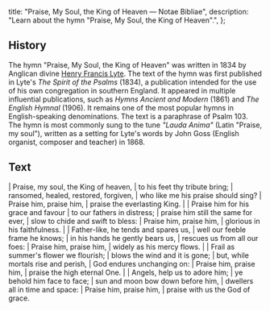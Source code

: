   title: "Praise, My Soul, the King of Heaven — Notae Bibliae",
  description: "Learn about the hymn \"Praise, My Soul, the King of Heaven\".",
};

<Initial text="Praise, My Soul, the King of Heaven" />

## History

The hymn "Praise, My Soul, the King of Heaven" was written in 1834 by Anglican divine [Henry Francis Lyte](/liturgy/music/composers/henry-francis-lyte). The text of the hymn was first published in Lyte's *The Spirit of the Psalms* (1834), a publication intended for the use of his own congregation in southern England. It appeared in multiple influential publications, such as *Hymns Ancient and Modern* (1861) and *The English Hymnal* (1906). It remains one of the most popular hymns in English-speaking denominations. The text is a paraphrase of Psalm 103. The hymn is most commonly sung to the tune *"Lauda Anima"* (Latin "Praise, my soul"), written as a setting for Lyte's words by John Goss (English organist, composer and teacher) in 1868.

## Text

<Poetry>
|  Praise, my soul, the King of heaven,
|  to his feet thy tribute bring;
|  ransomed, healed, restored, forgiven,
|  who like me his praise should sing?
|  Praise him, praise him,
|  praise the everlasting King.
|
|  Praise him for his grace and favour
|  to our fathers in distress;
|  praise him still the same for ever,
|  slow to chide and swift to bless:
|  Praise him, praise him,
|  glorious in his faithfulness.
|
|  Father-like, he tends and spares us,
|  well our feeble frame he knows;
|  in his hands he gently bears us,
|  rescues us from all our foes:
|  Praise him, praise him,
|  widely as his mercy flows.
|
|  Frail as summer's flower we flourish;
|  blows the wind and it is gone;
|  but, while mortals rise and perish,
|  God endures unchanging on:
|  Praise him, praise him,
|  praise the high eternal One.
|
|  Angels, help us to adore him;
|  ye behold him face to face;
|  sun and moon bow down before him,
|  dwellers all in time and space:
|  Praise him, praise him,
|  praise with us the God of grace.
</Poetry>
